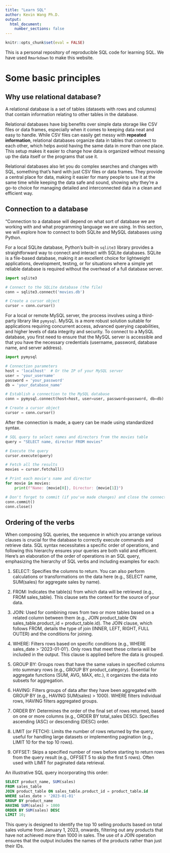 ```yaml
---
title: "Learn SQL"
author: Kevin Wang Ph.D.
output:
  html_document:
    number_sections: false
---
```


```r
knitr::opts_chunk$set(eval = FALSE)
```

This is a personal repository of reproducible SQL code for learning SQL. We have used `Rmarkdown` to make this website. 

# Some basic principles 

## Why use relational database?

A relational database is a set of tables (datasets with rows and columns) that contain information relating to other tables in the database.

Relational databases have big benefits over simple data storage like CSV files or data frames, especially when it comes to keeping data neat and easy to handle. While CSV files can easily get messy with **repeated information**, relational databases organize data in tables that connect to each other, which helps avoid having the same data in more than one place. This setup makes it easier to change how data is organized without messing up the data itself or the programs that use it. 

Relational databases also let you do complex searches and changes with SQL, something that's hard with just CSV files or data frames. They provide a central place for data, making it easier for many people to use it at the same time while keeping the data safe and sound, showing why they're a go-to choice for managing detailed and interconnected data in a clean and efficient way.

## Connection to a database

"Connection to a database will depend on what sort of database we are working with and what programming language we are using. In this section, we will explore how to connect to both SQLite and MySQL databases using Python.

For a local SQLite database, Python's built-in `sqlite3` library provides a straightforward way to connect and interact with SQLite databases. SQLite is a file-based database, making it an excellent choice for lightweight applications, development, testing, or for situations where a simple yet reliable database is required without the overhead of a full database server.

```python
import sqlite3

# Connect to the SQLite database (the file)
conn = sqlite3.connect('movies.db')

# Create a cursor object
cursor = conn.cursor()
```

For a local or remote MySQL server, the process involves using a third-party library like `pymysql`. MySQL is a more robust solution suitable for applications requiring concurrent access, advanced querying capabilities, and higher levels of data integrity and security. To connect to a MySQL database, you first need to ensure that the MySQL server is accessible and that you have the necessary credentials (username, password, database name, and server address).

```python
import pymysql

# Connection parameters
host = 'localhost'  # Or the IP of your MySQL server
user = 'your_username'
password = 'your_password'
db = 'your_database_name'

# Establish a connection to the MySQL database
conn = pymysql.connect(host=host, user=user, password=password, db=db)

# Create a cursor object
cursor = conn.cursor()
```

After the connection is made, a query can be made using standardized syntax. 

```python
# SQL query to select names and directors from the movies table
query = "SELECT name, director FROM movies"

# Execute the query
cursor.execute(query)

# Fetch all the results
movies = cursor.fetchall()

# Print each movie's name and director
for movie in movies:
    print(f"Name: {movie[0]}, Director: {movie[1]}")

# Don't forget to commit (if you've made changes) and close the connection
conn.commit()
conn.close()
```

## Ordering of the verbs

When composing SQL queries, the sequence in which you arrange various clauses is crucial for the database to correctly execute commands and retrieve data. SQL syntax necessitates a specific order of operations, and following this hierarchy ensures your queries are both valid and efficient. Here’s an elaboration of the order of operations in an SQL query, emphasizing the hierarchy of SQL verbs and including examples for each:

1. SELECT: Specifies the columns to return. You can also perform calculations or transformations on the data here (e.g., SELECT name, SUM(sales) for aggregate sales by name).

1. FROM: Indicates the table(s) from which data will be retrieved (e.g., FROM sales_table). This clause sets the context for the source of your data.

1. JOIN: Used for combining rows from two or more tables based on a related column between them (e.g., JOIN product_table ON sales_table.product_id = product_table.id). The JOIN clause, which follows FROM, details the type of join (INNER, LEFT, RIGHT, FULL OUTER) and the conditions for joining.

1. WHERE: Filters rows based on specific conditions (e.g., WHERE sales_date > '2023-01-01'). Only rows that meet these criteria will be included in the output. This clause is applied before the data is grouped.

1. GROUP BY: Groups rows that have the same values in specified columns into summary rows (e.g., GROUP BY product_category). Essential for aggregate functions (SUM, AVG, MAX, etc.), it organizes the data into subsets for aggregation.

1. HAVING: Filters groups of data after they have been aggregated with GROUP BY (e.g., HAVING SUM(sales) > 1000). WHERE filters individual rows, HAVING filters aggregated groups.

1. ORDER BY: Determines the order of the final set of rows returned, based on one or more columns (e.g., ORDER BY total_sales DESC). Specifies ascending (ASC) or descending (DESC) order.

1. LIMIT (or FETCH): Limits the number of rows returned by the query, useful for handling large datasets or implementing pagination (e.g., LIMIT 10 for the top 10 rows).

1. OFFSET: Skips a specified number of rows before starting to return rows from the query result (e.g., OFFSET 5 to skip the first 5 rows). Often used with LIMIT for paginated data retrieval.

An illustrative SQL query incorporating this order:

```sql
SELECT product_name, SUM(sales)
FROM sales_table
JOIN product_table ON sales_table.product_id = product_table.id
WHERE sales_date > '2023-01-01'
GROUP BY product_name
HAVING SUM(sales) > 1000
ORDER BY SUM(sales) DESC
LIMIT 10;
```

This query is designed to identify the top 10 selling products based on total sales volume from January 1, 2023, onwards, filtering out any products that have not achieved more than 1000 in sales. The use of a JOIN operation ensures that the output includes the names of the products rather than just their IDs.